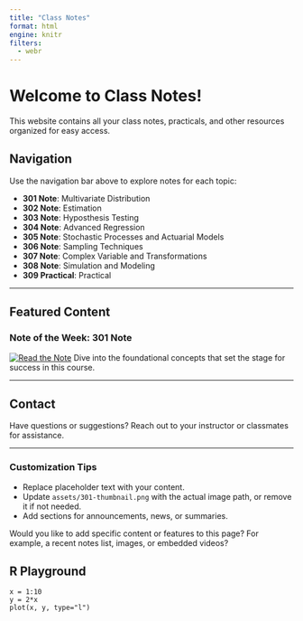 ```yaml
---
title: "Class Notes"
format: html
engine: knitr
filters:
  - webr
---
```


# Welcome to Class Notes!

This website contains all your class notes, practicals, and other resources organized for easy access.

## Navigation

Use the navigation bar above to explore notes for each topic:

-   **301 Note**: Multivariate Distribution
-   **302 Note**: Estimation
-   **303 Note**: Hyposthesis Testing
-   **304 Note**: Advanced Regression
-   **305 Note**: Stochastic Processes and Actuarial Models
-   **306 Note**: Sampling Techniques
-   **307 Note**: Complex Variable and Transformations
-   **308 Note**: Simulation and Modeling
-   **309 Practical**: Practical

------------------------------------------------------------------------

## Featured Content

### Note of the Week: 301 Note

[![Read the Note](assets/301-thumbnail.png)](301.qmd) Dive into the foundational concepts that set the stage for success in this course.

------------------------------------------------------------------------

## Contact

Have questions or suggestions? Reach out to your instructor or classmates for assistance.

------------------------------------------------------------------------

### **Customization Tips**

-   Replace placeholder text with your content.
-   Update `assets/301-thumbnail.png` with the actual image path, or remove it if not needed.
-   Add sections for announcements, news, or summaries.

Would you like to add specific content or features to this page? For example, a recent notes list, images, or embedded videos?

## R Playground

```webr-r
x = 1:10
y = 2*x
plot(x, y, type="l")
```
